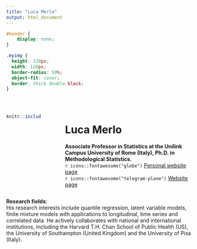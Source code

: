 ```yaml
---
title: "Luca Merlo"
output: html_document
---
```

```css
#header {
    display: none;
}
```

```css
.myimg {
  height: 120px;
  width: 120px;
  border-radius: 50%;
  object-fit: cover;
  border: thick double black;
}
```
<br>

:::: {.columns}

::: {.column width="20%"}
```r
knitr::include_graphics("images/merlo_crop.jpeg")
``` 
:::

::: {.column width="5%"}

:::

::: {.column width="75%"}
# Luca Merlo

**Associate Professor in Statistics at the Unilink Campus University of Rome (Italy), Ph.D. in Methodological Statistics.**
<br>
`r icons::fontawesome("globe")` [Personal website page](https://luca-merlo.github.io/) 
<br>
`r icons::fontawesome("telegram-plane")` [Website page](https://www.unilink.it/ateneo/docenti/luca-merlo) 
:::

::::


**Research fields**: <br>
His research interests include quantile regression, latent variable models, finite mixture models with applications to longitudinal, time series and correlated data. He actively collaborates with national and international institutions, including the Harvard T.H. Chan School of Public Health (US), the University of Southampton (United Kingdom) and the University of Pisa (Italy).
